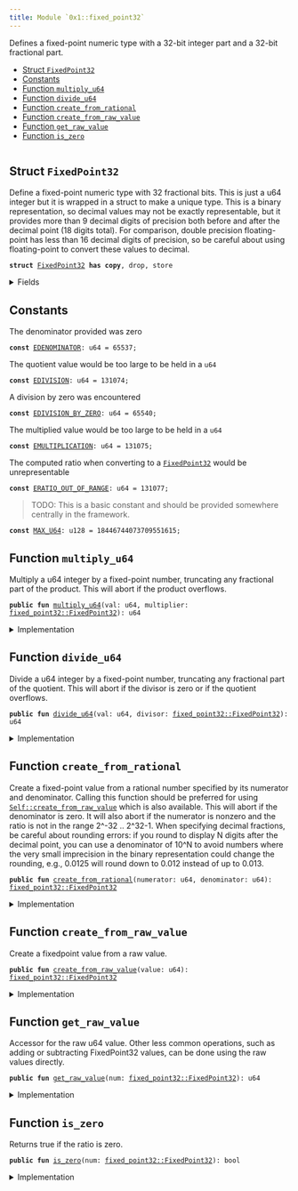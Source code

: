 ```yaml
---
title: Module `0x1::fixed_point32`
---
```


Defines a fixed-point numeric type with a 32-bit integer part and
a 32-bit fractional part.


-  [Struct `FixedPoint32`](#0x1_fixed_point32_FixedPoint32)
-  [Constants](#@Constants_0)
-  [Function `multiply_u64`](#0x1_fixed_point32_multiply_u64)
-  [Function `divide_u64`](#0x1_fixed_point32_divide_u64)
-  [Function `create_from_rational`](#0x1_fixed_point32_create_from_rational)
-  [Function `create_from_raw_value`](#0x1_fixed_point32_create_from_raw_value)
-  [Function `get_raw_value`](#0x1_fixed_point32_get_raw_value)
-  [Function `is_zero`](#0x1_fixed_point32_is_zero)


<pre><code></code></pre>



<Link id="0x1_fixed_point32_FixedPoint32"></Link>

## Struct `FixedPoint32`

Define a fixed-point numeric type with 32 fractional bits.
This is just a u64 integer but it is wrapped in a struct to
make a unique type. This is a binary representation, so decimal
values may not be exactly representable, but it provides more
than 9 decimal digits of precision both before and after the
decimal point (18 digits total). For comparison, double precision
floating-point has less than 16 decimal digits of precision, so
be careful about using floating-point to convert these values to
decimal.


<pre><code><b>struct</b> <a href="../move-stdlib/fixed_point32.md#0x1_fixed_point32_FixedPoint32">FixedPoint32</a> <b>has</b> <b>copy</b>, drop, store
</code></pre>



<details>
<summary>Fields</summary>


<dl>
<dt>
<code>value: u64</code>
</dt>
<dd>

</dd>
</dl>


</details>

<Link id="@Constants_0"></Link>

## Constants


<Link id="0x1_fixed_point32_EDENOMINATOR"></Link>

The denominator provided was zero


<pre><code><b>const</b> <a href="../move-stdlib/fixed_point32.md#0x1_fixed_point32_EDENOMINATOR">EDENOMINATOR</a>: u64 = 65537;
</code></pre>



<Link id="0x1_fixed_point32_EDIVISION"></Link>

The quotient value would be too large to be held in a <code>u64</code>


<pre><code><b>const</b> <a href="../move-stdlib/fixed_point32.md#0x1_fixed_point32_EDIVISION">EDIVISION</a>: u64 = 131074;
</code></pre>



<Link id="0x1_fixed_point32_EDIVISION_BY_ZERO"></Link>

A division by zero was encountered


<pre><code><b>const</b> <a href="../move-stdlib/fixed_point32.md#0x1_fixed_point32_EDIVISION_BY_ZERO">EDIVISION_BY_ZERO</a>: u64 = 65540;
</code></pre>



<Link id="0x1_fixed_point32_EMULTIPLICATION"></Link>

The multiplied value would be too large to be held in a <code>u64</code>


<pre><code><b>const</b> <a href="../move-stdlib/fixed_point32.md#0x1_fixed_point32_EMULTIPLICATION">EMULTIPLICATION</a>: u64 = 131075;
</code></pre>



<Link id="0x1_fixed_point32_ERATIO_OUT_OF_RANGE"></Link>

The computed ratio when converting to a <code><a href="../move-stdlib/fixed_point32.md#0x1_fixed_point32_FixedPoint32">FixedPoint32</a></code> would be unrepresentable


<pre><code><b>const</b> <a href="../move-stdlib/fixed_point32.md#0x1_fixed_point32_ERATIO_OUT_OF_RANGE">ERATIO_OUT_OF_RANGE</a>: u64 = 131077;
</code></pre>



<Link id="0x1_fixed_point32_MAX_U64"></Link>

> TODO: This is a basic constant and should be provided somewhere centrally in the framework.


<pre><code><b>const</b> <a href="../move-stdlib/fixed_point32.md#0x1_fixed_point32_MAX_U64">MAX_U64</a>: u128 = 18446744073709551615;
</code></pre>



<Link id="0x1_fixed_point32_multiply_u64"></Link>

## Function `multiply_u64`

Multiply a u64 integer by a fixed-point number, truncating any
fractional part of the product. This will abort if the product
overflows.


<pre><code><b>public</b> <b>fun</b> <a href="../move-stdlib/fixed_point32.md#0x1_fixed_point32_multiply_u64">multiply_u64</a>(val: u64, multiplier: <a href="../move-stdlib/fixed_point32.md#0x1_fixed_point32_FixedPoint32">fixed_point32::FixedPoint32</a>): u64
</code></pre>



<details>
<summary>Implementation</summary>


<pre><code><b>public</b> <b>fun</b> <a href="../move-stdlib/fixed_point32.md#0x1_fixed_point32_multiply_u64">multiply_u64</a>(val: u64, multiplier: <a href="../move-stdlib/fixed_point32.md#0x1_fixed_point32_FixedPoint32">FixedPoint32</a>): u64 {
    // The product of two 64 bit values <b>has</b> 128 bits, so perform the
    // multiplication <b>with</b> u128 <a href="../iota-framework/types.md#0x2_types">types</a> and keep the full 128 bit product
    // <b>to</b> avoid losing accuracy.
    <b>let</b> unscaled_product = val <b>as</b> u128 * (multiplier.value <b>as</b> u128);
    // The unscaled product <b>has</b> 32 fractional bits (from the multiplier)
    // so rescale it by shifting away the low bits.
    <b>let</b> product = unscaled_product &gt;&gt; 32;
    // Check whether the value is too large.
    <b>assert</b>!(product &lt;= <a href="../move-stdlib/fixed_point32.md#0x1_fixed_point32_MAX_U64">MAX_U64</a>, <a href="../move-stdlib/fixed_point32.md#0x1_fixed_point32_EMULTIPLICATION">EMULTIPLICATION</a>);
    product <b>as</b> u64
}
</code></pre>



</details>

<Link id="0x1_fixed_point32_divide_u64"></Link>

## Function `divide_u64`

Divide a u64 integer by a fixed-point number, truncating any
fractional part of the quotient. This will abort if the divisor
is zero or if the quotient overflows.


<pre><code><b>public</b> <b>fun</b> <a href="../move-stdlib/fixed_point32.md#0x1_fixed_point32_divide_u64">divide_u64</a>(val: u64, divisor: <a href="../move-stdlib/fixed_point32.md#0x1_fixed_point32_FixedPoint32">fixed_point32::FixedPoint32</a>): u64
</code></pre>



<details>
<summary>Implementation</summary>


<pre><code><b>public</b> <b>fun</b> <a href="../move-stdlib/fixed_point32.md#0x1_fixed_point32_divide_u64">divide_u64</a>(val: u64, divisor: <a href="../move-stdlib/fixed_point32.md#0x1_fixed_point32_FixedPoint32">FixedPoint32</a>): u64 {
    // Check for division by zero.
    <b>assert</b>!(divisor.value != 0, <a href="../move-stdlib/fixed_point32.md#0x1_fixed_point32_EDIVISION_BY_ZERO">EDIVISION_BY_ZERO</a>);
    // First convert <b>to</b> 128 bits and then shift left <b>to</b>
    // add 32 fractional zero bits <b>to</b> the dividend.
    <b>let</b> scaled_value = val <b>as</b> u128 &lt;&lt; 32;
    <b>let</b> quotient = scaled_value / (divisor.value <b>as</b> u128);
    // Check whether the value is too large.
    <b>assert</b>!(quotient &lt;= <a href="../move-stdlib/fixed_point32.md#0x1_fixed_point32_MAX_U64">MAX_U64</a>, <a href="../move-stdlib/fixed_point32.md#0x1_fixed_point32_EDIVISION">EDIVISION</a>);
    // the value may be too large, which will cause the cast <b>to</b> fail
    // <b>with</b> an arithmetic error.
    quotient <b>as</b> u64
}
</code></pre>



</details>

<Link id="0x1_fixed_point32_create_from_rational"></Link>

## Function `create_from_rational`

Create a fixed-point value from a rational number specified by its
numerator and denominator. Calling this function should be preferred
for using <code><a href="../move-stdlib/fixed_point32.md#0x1_fixed_point32_create_from_raw_value">Self::create_from_raw_value</a></code> which is also available.
This will abort if the denominator is zero. It will also
abort if the numerator is nonzero and the ratio is not in the range
2^-32 .. 2^32-1. When specifying decimal fractions, be careful about
rounding errors: if you round to display N digits after the decimal
point, you can use a denominator of 10^N to avoid numbers where the
very small imprecision in the binary representation could change the
rounding, e.g., 0.0125 will round down to 0.012 instead of up to 0.013.


<pre><code><b>public</b> <b>fun</b> <a href="../move-stdlib/fixed_point32.md#0x1_fixed_point32_create_from_rational">create_from_rational</a>(numerator: u64, denominator: u64): <a href="../move-stdlib/fixed_point32.md#0x1_fixed_point32_FixedPoint32">fixed_point32::FixedPoint32</a>
</code></pre>



<details>
<summary>Implementation</summary>


<pre><code><b>public</b> <b>fun</b> <a href="../move-stdlib/fixed_point32.md#0x1_fixed_point32_create_from_rational">create_from_rational</a>(numerator: u64, denominator: u64): <a href="../move-stdlib/fixed_point32.md#0x1_fixed_point32_FixedPoint32">FixedPoint32</a> {
    // If the denominator is zero, this will <b>abort</b>.
    // Scale the numerator <b>to</b> have 64 fractional bits and the denominator
    // <b>to</b> have 32 fractional bits, so that the quotient will have 32
    // fractional bits.
    <b>let</b> scaled_numerator = numerator <b>as</b> u128 &lt;&lt; 64;
    <b>let</b> scaled_denominator = denominator <b>as</b> u128 &lt;&lt; 32;
    <b>assert</b>!(scaled_denominator != 0, <a href="../move-stdlib/fixed_point32.md#0x1_fixed_point32_EDENOMINATOR">EDENOMINATOR</a>);
    <b>let</b> quotient = scaled_numerator / scaled_denominator;
    <b>assert</b>!(quotient != 0 || numerator == 0, <a href="../move-stdlib/fixed_point32.md#0x1_fixed_point32_ERATIO_OUT_OF_RANGE">ERATIO_OUT_OF_RANGE</a>);
    // Return the quotient <b>as</b> a fixed-point number. We first need <b>to</b> check whether the cast
    // can succeed.
    <b>assert</b>!(quotient &lt;= <a href="../move-stdlib/fixed_point32.md#0x1_fixed_point32_MAX_U64">MAX_U64</a>, <a href="../move-stdlib/fixed_point32.md#0x1_fixed_point32_ERATIO_OUT_OF_RANGE">ERATIO_OUT_OF_RANGE</a>);
    <a href="../move-stdlib/fixed_point32.md#0x1_fixed_point32_FixedPoint32">FixedPoint32</a> { value: quotient <b>as</b> u64 }
}
</code></pre>



</details>

<Link id="0x1_fixed_point32_create_from_raw_value"></Link>

## Function `create_from_raw_value`

Create a fixedpoint value from a raw value.


<pre><code><b>public</b> <b>fun</b> <a href="../move-stdlib/fixed_point32.md#0x1_fixed_point32_create_from_raw_value">create_from_raw_value</a>(value: u64): <a href="../move-stdlib/fixed_point32.md#0x1_fixed_point32_FixedPoint32">fixed_point32::FixedPoint32</a>
</code></pre>



<details>
<summary>Implementation</summary>


<pre><code><b>public</b> <b>fun</b> <a href="../move-stdlib/fixed_point32.md#0x1_fixed_point32_create_from_raw_value">create_from_raw_value</a>(value: u64): <a href="../move-stdlib/fixed_point32.md#0x1_fixed_point32_FixedPoint32">FixedPoint32</a> {
    <a href="../move-stdlib/fixed_point32.md#0x1_fixed_point32_FixedPoint32">FixedPoint32</a> { value }
}
</code></pre>



</details>

<Link id="0x1_fixed_point32_get_raw_value"></Link>

## Function `get_raw_value`

Accessor for the raw u64 value. Other less common operations, such as
adding or subtracting FixedPoint32 values, can be done using the raw
values directly.


<pre><code><b>public</b> <b>fun</b> <a href="../move-stdlib/fixed_point32.md#0x1_fixed_point32_get_raw_value">get_raw_value</a>(num: <a href="../move-stdlib/fixed_point32.md#0x1_fixed_point32_FixedPoint32">fixed_point32::FixedPoint32</a>): u64
</code></pre>



<details>
<summary>Implementation</summary>


<pre><code><b>public</b> <b>fun</b> <a href="../move-stdlib/fixed_point32.md#0x1_fixed_point32_get_raw_value">get_raw_value</a>(num: <a href="../move-stdlib/fixed_point32.md#0x1_fixed_point32_FixedPoint32">FixedPoint32</a>): u64 {
    num.value
}
</code></pre>



</details>

<Link id="0x1_fixed_point32_is_zero"></Link>

## Function `is_zero`

Returns true if the ratio is zero.


<pre><code><b>public</b> <b>fun</b> <a href="../move-stdlib/fixed_point32.md#0x1_fixed_point32_is_zero">is_zero</a>(num: <a href="../move-stdlib/fixed_point32.md#0x1_fixed_point32_FixedPoint32">fixed_point32::FixedPoint32</a>): bool
</code></pre>



<details>
<summary>Implementation</summary>


<pre><code><b>public</b> <b>fun</b> <a href="../move-stdlib/fixed_point32.md#0x1_fixed_point32_is_zero">is_zero</a>(num: <a href="../move-stdlib/fixed_point32.md#0x1_fixed_point32_FixedPoint32">FixedPoint32</a>): bool {
    num.value == 0
}
</code></pre>



</details>
